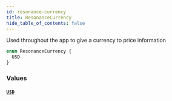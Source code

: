 ```yaml
---
id: resonance-currency
title: ResonanceCurrency
hide_table_of_contents: false
---
```



Used throughout the app to give a currency to price information

```graphql
enum ResonanceCurrency {
  USD
}
```


### Values

#### [`USD`](#)






